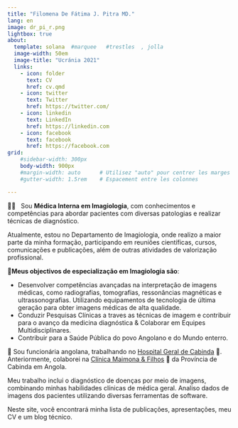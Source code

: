 ```yaml
---
title: "Filomena De Fátima J. Pitra MD."
lang: en
image: dr_pi_r.png 
lightbox: true
about:
  template: solana  #marquee   #trestles  , jolla
  image-width: 50em
  image-title: "Ucránia 2021"
  links:
    - icon: folder
      text: CV 
      href: cv.qmd
    - icon: twitter
      text: Twitter
      href: https://twitter.com/
    - icon: linkedin
      text: LinkedIn
      href: https://linkedin.com
    - icon: facebook
      text: facebook
      href: https://facebook.com
grid:
    #sidebar-width: 300px
    body-width: 900px
    #margin-width: auto      # Utilisez "auto" pour centrer les marges
    #gutter-width: 1.5rem    # Espacement entre les colonnes

---
```



👩‍⚕️   Sou **Médica Interna em Imagiologia**, com conhecimentos e competências para abordar pacientes com diversas patologias e realizar técnicas de diagnóstico.
 
Atualmente, estou no Departamento de Imagiologia, onde realizo a maior parte da minha formação, participando em reuniões científicas, cursos, comunicações e publicações, além de outras atividades de valorização profissional.

📌**Meus objectivos de especialização em Imagiologia são**:

-   Desenvolver competências avançadas na interpretação de imagens médicas, como radiografias, tomografias, ressonâncias magnéticas e ultrassonografias. Utilizando equipamentos de tecnologia de última geração para obter imagens médicas de alta qualidade.
-   Conduzir Pesquisas Clínicas a traves as técnicas de imagem e contribuir para o avanço da medicina diagnóstica & Colaborar em Equipes Multidisciplinares.
-   Contribuir para a Saúde Pública do povo Angolano e do Mundo enterro.

👜 Sou funcionária angolana, trabalhando no [Hospital Geral de Cabinda]() 💝. Anteriormente, colaborei na  [Clínica Maimona & Filhos](https://clinicamaimona.com/) 💚 da Província de Cabinda em Angola.

Meu trabalho inclui o diagnóstico de doenças por meio de imagens, combinando minhas habilidades clínicas de médica geral. Analiso dados de imagens dos pacientes utilizando diversas ferramentas de software.

Neste site, você encontrará minha lista de publicações, apresentações, meu CV e um blog técnico.
 
